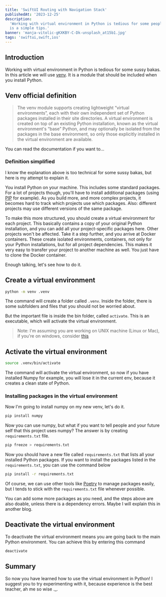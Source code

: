 ```yaml
---
title: 'SwiftUI Routing with Navigation Stack'
publishedAt: '2023-12-25'
description:
  'Working with virtual environment in Python is tedious for some people, here
  is a simple tips.'
banner: 'manja-vitolic-gKXKBY-C-Dk-unsplash_at15b1.jpg'
tags: 'swiftui,swift,ios'
---
```


## Introduction

Working with virtual environment in Python is tedious for some sussy bakas. In
this article we will use [venv](https://docs.python.org/3/library/venv.html). It
is a module that should be included when you install Python.

## Venv official definition

> The venv module supports creating lightweight “virtual environments”, each
> with their own independent set of Python packages installed in their site
> directories. A virtual environment is created on top of an existing Python
> installation, known as the virtual environment's “base” Python, and may
> optionally be isolated from the packages in the base environment, so only
> those explicitly installed in the virtual environment are available.

You can read the documentation if you want to...

### Definition simplified

I know the explanation above is too technical for some sussy bakas, but here is
my attempt to explain it.

You install Python on your machine. This includes some standard packages. For a
lot of projects though, you'll have to install additional packages (using
[PIP](https://pypi.org/) for example). As you build more, and more complex
projects, it becomes hard to track which projects use which packages. Also:
different projects may use different versions of the same package.

To make this more structured, you should create a virtual environment for each
project. This basically contains a copy of your original Python installation,
and you can add all your project-specific packages here. Other projects won't be
affected. Take it a step further, and you arrive at Docker containers. These
create isolated environments, containers, not only for your Python
installations, but for all project dependencies. This makes it very easy to
transfer your project to another machine as well. You just have to clone the
Docker container.

Enough talking, let's see how to do it.

## Create a virtual environment

```sh
python -m venv .venv
```

The command will create a folder called `.venv`. Inside the folder, there is
some subfolders and files that you should not be worried about.

But the important file is inside the bin folder, called `activate`. This is an
executable, which will activate the virtual environment.

> Note: I'm assuming you are working on UNIX machine (Linux or Mac), if you're
> on windows, consider
> [this](https://mothergeo-py.readthedocs.io/en/latest/development/how-to/venv-win.html)

## Activate the virtual environment

```sh
source .venv/bin/activate
```

The command will activate the virtual environment, so now if you have installed
Numpy for example, you will lose it in the current env, because it creates a
clean state of Python.

### Installing packages in the virtual environment

Now I'm going to install numpy on my new venv, let's do it.

```sh
pip install numpy
```

Now you can use numpy, but what if you want to tell people and your future self
that this project uses numpy? The answer is by creating `requirements.txt` file.

```sh
pip freeze > requirements.txt
```

Now you should have a new file called `requirements.txt` that lists all your
installed Python packages. If you want to install the packages listed in the
`requirements.txt`, you can use the command below

```sh
pip install -r requirements.txt
```

Of course, we can use other tools like [Poetry](https://python-poetry.org/) to
manage packages easily, but I tends to stick with the `requirements.txt` file
whenever possible.

You can add some more packages as you need, and the steps above are also doable,
unless there is a dependency errors. Maybe I will explain this in another blog.

## Deactivate the virtual environment

To deactivate the virtual environment means you are going back to the main
Python environment. You can achieve this by entering this command

```sh
deactivate
```

## Summary

So now you have learned how to use the virtual environment in Python! I suggest
you to try experimenting with it, because experience is the best teacher, ah me
so wise .\_.
